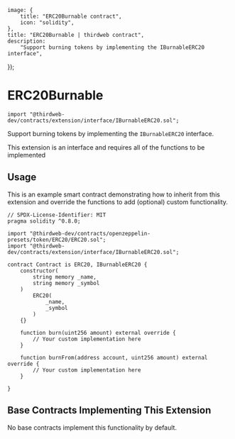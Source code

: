 
	image: {
		title: "ERC20Burnable contract",
		icon: "solidity",
	},
	title: "ERC20Burnable | thirdweb contract",
	description:
		"Support burning tokens by implementing the IBurnableERC20 interface",
});

# ERC20Burnable

```solidity
import "@thirdweb-dev/contracts/extension/interface/IBurnableERC20.sol";
```

Support burning tokens by implementing the `IBurnableERC20` interface.

<Callout title="info" variant="info">
	This extension is an interface and requires all of the functions to be
	implemented
</Callout>

<br />

<GithubButtonLink href="https://github.com/thirdweb-dev/contracts/blob/main/contracts/extension/interface/IBurnableERC20.sol" />

## Usage

This is an example smart contract demonstrating how to inherit from this extension and override the functions to add (optional) custom functionality.

```solidity
// SPDX-License-Identifier: MIT
pragma solidity ^0.8.0;

import "@thirdweb-dev/contracts/openzeppelin-presets/token/ERC20/ERC20.sol";
import "@thirdweb-dev/contracts/extension/interface/IBurnableERC20.sol";

contract Contract is ERC20, IBurnableERC20 {
    constructor(
        string memory _name,
        string memory _symbol
    )
        ERC20(
            _name,
            _symbol
        )
    {}

    function burn(uint256 amount) external override {
        // Your custom implementation here
    }

    function burnFrom(address account, uint256 amount) external override {
        // Your custom implementation here
    }

}
```

## Base Contracts Implementing This Extension

No base contracts implement this functionality by default.
